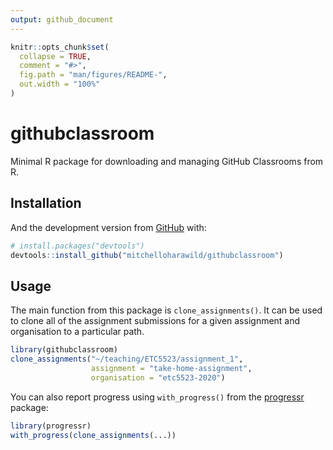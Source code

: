 ```yaml
---
output: github_document
---
```


<!-- README.md is generated from README.Rmd. Please edit that file -->

```r
knitr::opts_chunk$set(
  collapse = TRUE,
  comment = "#>",
  fig.path = "man/figures/README-",
  out.width = "100%"
)
```

# githubclassroom

<!-- badges: start -->
<!-- badges: end -->

Minimal R package for downloading and managing GitHub Classrooms from R.

## Installation

<!-- You can install the released version of githubclassroom from [CRAN](https://CRAN.R-project.org) with: -->

<!-- ``` r -->
<!-- install.packages("githubclassroom") -->
<!-- ``` -->

And the development version from [GitHub](https://github.com/) with:

``` r
# install.packages("devtools")
devtools::install_github("mitchelloharawild/githubclassroom")
```

## Usage

The main function from this package is `clone_assignments()`. It can be used to
clone all of the assignment submissions for a given assignment and organisation
to a particular path.

```r
library(githubclassroom)
clone_assignments("~/teaching/ETC5523/assignment_1", 
                  assignment = "take-home-assignment",
                  organisation = "etc5523-2020")
```

You can also report progress using `with_progress()` from the 
[progressr](https://github.com/HenrikBengtsson/progressr) package:

```r
library(progressr)
with_progress(clone_assignments(...))
```

